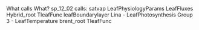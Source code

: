 What calls What?
sp_12_02 calls:
  satvap
  LeafPhysiologyParams
  LeafFluxes 
    Hybrid_root
      TleafFunc
        leafBoundarylayer
        Lina - LeafPhotosynthesis
        Group 3 - LeafTemperature
      brent_root
        TleafFunc